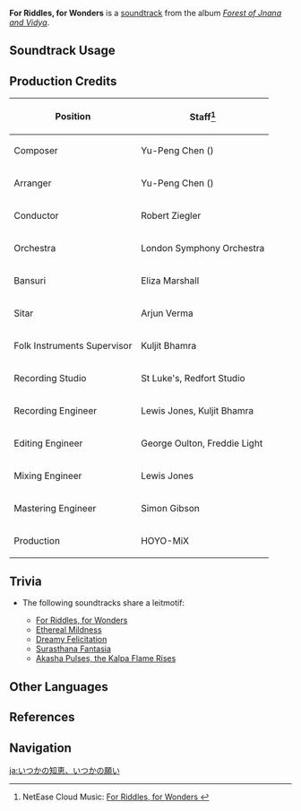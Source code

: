 {{Soundtrack Infobox
|image          = Forest of Jnana and Vidya.png
|album          = Forest of Jnana and Vidya
|disc           = 1
|number         = 04
|featured       =
|featured2      =
|featured3      =
|featured_disc  =
|featured_disc2 =
|featured_disc3 =
|youtube_id     = p2QSNcAJLTI
|spotify_id     = 5IPpsjsivn5HPrMnX2CE0M
|previous       = Flickering Shadows of Trees
|next           = Evergreen Wish
}}
'''For Riddles, for Wonders''' is a [[soundtrack]] from the album ''[[Forest of Jnana and Vidya]]''.

==Soundtrack Usage==
{{Soundtrack Usage
|quest    = Where the Boat of Consciousness Lies//cutscene;;Annals of the Scarlet Sands;;Soloist's Prologue;;The Dead Past is the Living Present
|location = Sumeru City//day
|domain   = 
}}

==Production Credits==
{| class="wikitable"
! Position
! Staff<ref>NetEase Cloud Music: [https://music.163.com/#/song?id=1992141906 For Riddles, for Wonders {{zh|几初的智愿}}]</ref>
|-
! Composer
| Yu-Peng Chen ({{zh|陈致逸}})
|-
! Arranger
| Yu-Peng Chen ({{zh|陈致逸}})
|-
! Conductor
| Robert Ziegler
|-
! Orchestra
| London Symphony Orchestra
|-
! Bansuri
| Eliza Marshall
|-
! Sitar
| Arjun Verma
|-
! Folk Instruments Supervisor
| Kuljit Bhamra
|-
! Recording Studio
| St Luke's, Redfort Studio
|-
! Recording Engineer
| Lewis Jones, Kuljit Bhamra
|-
! Editing Engineer
| George Oulton, Freddie Light
|-
! Mixing Engineer
| Lewis Jones
|-
! Mastering Engineer
| Simon Gibson
|-
! Production
| HOYO-MiX
|}

==Trivia==
* <section begin="NahidaLeitmotif" />The following soundtracks share a leitmotif:
** [[For Riddles, for Wonders]]
** [[Ethereal Mildness]]
** [[Dreamy Felicitation]]
** [[Surasthana Fantasia]]
** [[Akasha Pulses, the Kalpa Flame Rises (Soundtrack)|Akasha Pulses, the Kalpa Flame Rises]] <section end="NahidaLeitmotif" />

==Other Languages==
{{Other Languages
|en       = For Riddles, for Wonders
|zhs      = 几初的智愿
|zhs_rm   = Jǐchū de Zhìyuàn
|zht      = 幾初的智願
|zht_rm   = Jǐchū de Zhìyuàn
|zh_tl    = The Wise Wish of the Very Beginning
|ja       = いつかの知恵、いつかの願い
|ja_rm    = Itsuka no Chie, Itsuka no Negai
|ja_tl    = Someday's Wisdom, Someday's Wishes
|ko       = For Riddles, for Wonders
|es       = For Riddles, for Wonders / Acertijos y maravillas<ref name="MoM>[[Iridescent Arataki Rockin' for Life Tour de Force of Awesomeness/A Meeting of Melodies|A Meeting of Melodies]]</ref>
|es_tl    = Riddles and Wonders
|fr       = For Riddles, for Wonders
|ru       = For Riddles, for Wonders
|th       = For Riddles, for Wonders / แรกต้นปัญญา<ref name="MoM />
|th_rm    = 
|th_tl    = 
|vi       = For Riddles, for Wonders / Những Câu Đố, Những Thắc Mắc<ref name="MoM />
|vi_tl    = 
|de       = For Riddles, for Wonders
|id       = For Riddles, for Wonders
|pt       = For Riddles, for Wonders / Para Enigmas, Para Maravilhas<ref name="MoM />
|pt_tl    = 
|tr       = For Riddles, for Wonders
|it       = For Riddles, for Wonders
}}

==References==
{{Reflist}}

==Navigation==
{{Soundtrack Navbox|Forest of Jnana and Vidya}}

[[ja:いつかの知恵、いつかの願い]]